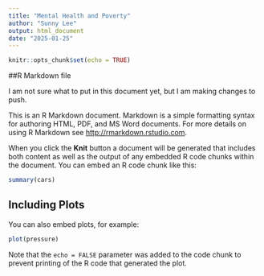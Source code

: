 ```yaml
---
title: "Mental Health and Poverty"
author: "Sunny Lee"
output: html_document
date: "2025-01-25"
---
```


```r
knitr::opts_chunk$set(echo = TRUE)
```

##R Markdown file

I am not sure what to put in this document yet, but I am making changes to push.

This is an R Markdown document. Markdown is a simple formatting syntax for authoring HTML, PDF, and MS Word documents. For more details on using R Markdown see <http://rmarkdown.rstudio.com>.

When you click the **Knit** button a document will be generated that includes both content as well as the output of any embedded R code chunks within the document. You can embed an R code chunk like this:

```r
summary(cars)
```

## Including Plots

You can also embed plots, for example:

```r
plot(pressure)
```

Note that the `echo = FALSE` parameter was added to the code chunk to prevent printing of the R code that generated the plot.
